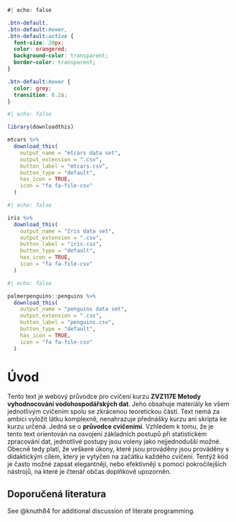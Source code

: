 ::: download_btn
```css
#| echo: false

.btn-default,
.btn-default:hover,
.btn-default:active {
  font-size: 20px;
  color: orangered;
  background-color: transparent;
  border-color: transparent;
}

.btn-default:hover {
  color: grey;
  transition: 0.2s;
}

```

```r
#| echo: false

library(downloadthis)

mtcars %>%
  download_this(
    output_name = "mtcars data set",
    output_extension = ".csv",
    button_label = "mtcars.csv",
    button_type = "default",
    has_icon = TRUE,
    icon = "fa fa-file-csv"
  )
```

```r
#| echo: false

iris %>%
  download_this(
    output_name = "Iris data set",
    output_extension = ".csv",
    button_label = "iris.csv",
    button_type = "default",
    has_icon = TRUE,
    icon = "fa fa-file-csv"
  )
```

```r
#| echo: false

palmerpenguins::penguins %>%
  download_this(
    output_name = "penguins data set",
    output_extension = ".csv",
    button_label = "penguins.csv",
    button_type = "default",
    has_icon = TRUE,
    icon = "fa fa-file-csv"
  )
```
:::

# Úvod

Tento text je webový průvodce pro cvičení kurzu **ZVZ117E Metody vyhodnocování vodohospodářských dat**. Jeho obsahuje materiály ke všem jednotlivým cvičením spolu se zkrácenou teoretickou částí. Text nemá za ambici vyložit látku komplexně, nenahrazuje přednášky kurzu ani skripta ke kurzu určená. Jedná se o **průvodce cvičeními**. Vzhledem k tomu, že je tento text orientován na osvojení základních postupů při statistickém zpracování dat, jednotlivé postupy jsou voleny jako nejjednodušší možné. Obecně tedy platí, že veškeré úkony, které jsou prováděny jsou prováděny s didaktickým cílem, který je vytyčen na začátku každého cvičení. Tentýž kód je často možné zapsat elegantněji, nebo efektivněji s pomocí pokročilejších nástrojů, na které je čtenář občas doplňkově upozorněn.

## Doporučená literatura

See @knuth84 for additional discussion of literate programming.

